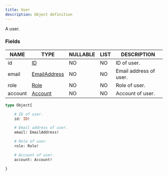 ```yaml
---
title: User
description: Object definition
---
```


A user.

### Fields

| NAME | TYPE | NULLABLE | LIST | DESCRIPTION |
| - | - | - | - | - |
| id | [ID](../ecdn-api-scalars/ID) | NO | NO | ID of user. | 
| email | [EmailAddress](../ecdn-api-scalars/EmailAddress) | NO | NO | Email address of user. | 
| role | [Role](../ecdn-api-enums/Role) | NO | NO | Role of user. | 
| account | [Account](../ecdn-api-objects/Account) | NO | NO | Account of user. | 

```graphql
type Object{

	# ID of user.
	id: ID!

	# Email address of user.
	email: EmailAddress!

	# Role of user.
	role: Role!

	# Account of user.
	account: Account!

}
```

